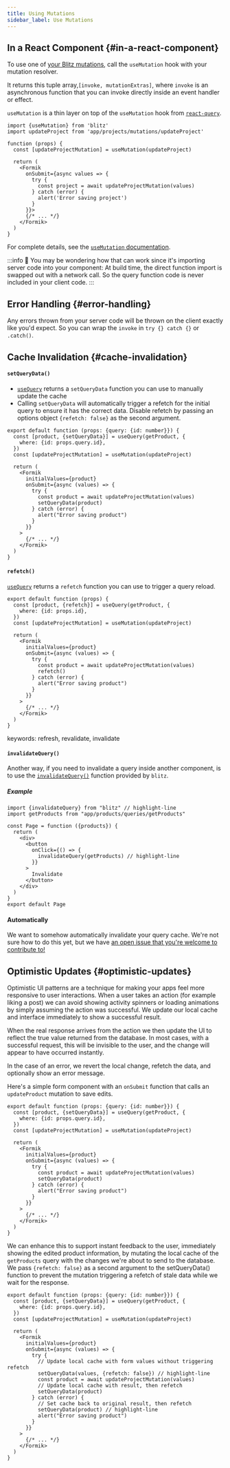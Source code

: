 ```yaml
---
title: Using Mutations
sidebar_label: Use Mutations
---
```


## In a React Component {#in-a-react-component}

To use one of [your Blitz mutations](./query-resolvers), call the
`useMutation` hook with your mutation resolver.

It returns this tuple array,`[invoke, mutationExtras]`, where `invoke` is
an asynchronous function that you can invoke directly inside an event
handler or effect.

`useMutation` is a thin layer on top of the `useMutation` hook from
[`react-query`](https://github.com/tannerlinsley/react-query).

```tsx
import {useMutation} from 'blitz'
import updateProject from 'app/projects/mutations/updateProject'

function (props) {
  const [updateProjectMutation] = useMutation(updateProject)

  return (
    <Formik
      onSubmit={async values => {
        try {
          const project = await updateProjectMutation(values)
        } catch (error) {
          alert('Error saving project')
        }
      }}>
      {/* ... */}
    </Formik>
  )
}
```

For complete details, see the
[`useMutation` documentation](./use-mutation).

:::info 🤔 You may be wondering how that can work since it's importing
server code into your component: At build time, the direct function import
is swapped out with a network call. So the query function code is never
included in your client code. :::

## Error Handling {#error-handling}

Any errors thrown from your server code will be thrown on the client
exactly like you'd expect. So you can wrap the `invoke` in
`try {} catch {}` or `.catch()`.

## Cache Invalidation {#cache-invalidation}

#### `setQueryData()`

- [`useQuery`](./use-query) returns a `setQueryData` function you can use
  to manually update the cache
- Calling `setQueryData` will automatically trigger a refetch for the
  initial query to ensure it has the correct data. Disable refetch by
  passing an options object `{refetch: false}` as the second argument.

```tsx
export default function (props: {query: {id: number}}) {
  const [product, {setQueryData}] = useQuery(getProduct, {
    where: {id: props.query.id},
  })
  const [updateProjectMutation] = useMutation(updateProject)

  return (
    <Formik
      initialValues={product}
      onSubmit={async (values) => {
        try {
          const product = await updateProjectMutation(values)
          setQueryData(product)
        } catch (error) {
          alert("Error saving product")
        }
      }}
    >
      {/* ... */}
    </Formik>
  )
}
```

#### `refetch()`

[`useQuery`](./use-query) returns a `refetch` function you can use to
trigger a query reload.

```tsx
export default function (props) {
  const [product, {refetch}] = useQuery(getProduct, {
    where: {id: props.id},
  })
  const [updateProjectMutation] = useMutation(updateProject)

  return (
    <Formik
      initialValues={product}
      onSubmit={async (values) => {
        try {
          const product = await updateProjectMutation(values)
          refetch()
        } catch (error) {
          alert("Error saving product")
        }
      }}
    >
      {/* ... */}
    </Formik>
  )
}
```

keywords: refresh, revalidate, invalidate

#### `invalidateQuery()`

Another way, if you need to invalidate a query inside another component,
is to use the [`invalidateQuery()`](./resolver-utilities#invalidateQuery)
function provided by `blitz`.

##### Example

```tsx
import {invalidateQuery} from "blitz" // highlight-line
import getProducts from "app/products/queries/getProducts"

const Page = function ({products}) {
  return (
    <div>
      <button
        onClick={() => {
          invalidateQuery(getProducts) // highlight-line
        }}
      >
        Invalidate
      </button>
    </div>
  )
}
export default Page
```

#### Automatically

We want to somehow automatically invalidate your query cache. We're not
sure how to do this yet, but we have
[an open issue that you're welcome to contribute to!](https://github.com/blitz-js/blitz/issues/586)

## Optimistic Updates {#optimistic-updates}

Optimistic UI patterns are a technique for making your apps feel more
responsive to user interactions. When a user takes an action (for example
liking a post) we can avoid showing activity spinners or loading
animations by simply assuming the action was successful. We update our
local cache and interface immediately to show a successful result.

When the real response arrives from the action we then update the UI to
reflect the true value returned from the database. In most cases, with a
successful request, this will be invisible to the user, and the change
will appear to have occurred instantly.

In the case of an error, we revert the local change, refetch the data, and
optionally show an error message.

Here's a simple form component with an `onSubmit` function that calls an
`updateProduct` mutation to save edits.

```tsx
export default function (props: {query: {id: number}}) {
  const [product, {setQueryData}] = useQuery(getProduct, {
    where: {id: props.query.id},
  })
  const [updateProjectMutation] = useMutation(updateProject)

  return (
    <Formik
      initialValues={product}
      onSubmit={async (values) => {
        try {
          const product = await updateProjectMutation(values)
          setQueryData(product)
        } catch (error) {
          alert("Error saving product")
        }
      }}
    >
      {/* ... */}
    </Formik>
  )
}
```

We can enhance this to support instant feedback to the user, immediately
showing the edited product information, by mutating the local cache of the
`getProducts` query with the changes we're about to send to the database.
We pass `{refetch: false}` as a second argument to the setQueryData()
function to prevent the mutation triggering a refetch of stale data while
we wait for the response.

```tsx
export default function (props: {query: {id: number}}) {
  const [product, {setQueryData}] = useQuery(getProduct, {
    where: {id: props.query.id},
  })
  const [updateProjectMutation] = useMutation(updateProject)

  return (
    <Formik
      initialValues={product}
      onSubmit={async (values) => {
        try {
          // Update local cache with form values without triggering refetch
          setQueryData(values, {refetch: false}) // highlight-line
          const product = await updateProjectMutation(values)
          // Update local cache with result, then refetch
          setQueryData(product)
        } catch (error) {
          // Set cache back to original result, then refetch
          setQueryData(product) // highlight-line
          alert("Error saving product")
        }
      }}
    >
      {/* ... */}
    </Formik>
  )
}
```

